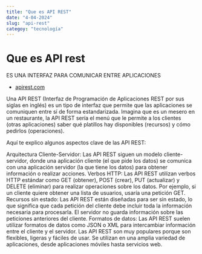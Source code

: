 ```yaml
---
title: "Que es API REST"
date: "4-04-2024"
slug: "api-rest"
categoy: "tecnología"
---
```


# Que es API rest
ES UNA INTERFAZ PARA COMUNICAR ENTRE APLICACIONES
- [apirest.com](apirest.com)

Una API REST (Interfaz de Programación de Aplicaciones REST por sus siglas en inglés) es un tipo de interfaz que permite que las aplicaciones se comuniquen entre sí de forma estandarizada.  Imagina que es un mesero en un restaurante, la API REST sería el menú que le permite a los clientes (otras aplicaciones) saber qué platillos hay disponibles (recursos) y cómo pedirlos (operaciones).

Aquí te explico algunos aspectos clave de las API REST:

Arquitectura Cliente-Servidor: Las API REST siguen un modelo cliente-servidor, donde una aplicación cliente (el que pide los datos) se comunica con una aplicación servidor (la que tiene los datos) para obtener información o realizar acciones.
Verbos HTTP: Las API REST utilizan verbos HTTP estándar como GET (obtener), POST (crear), PUT (actualizar) y DELETE (eliminar) para realizar operaciones sobre los datos. Por ejemplo, si un cliente quiere obtener una lista de usuarios, usaría una petición GET.
Recursos sin estado: Las API REST están diseñadas para ser sin estado, lo que significa que cada petición del cliente debe incluir toda la información necesaria para procesarla. El servidor no guarda información sobre las peticiones anteriores del cliente.
Formatos de datos: Las API REST suelen utilizar formatos de datos como JSON o XML para intercambiar información entre el cliente y el servidor.
Las API REST son muy populares porque son flexibles, ligeras y fáciles de usar. Se utilizan en una amplia variedad de aplicaciones, desde aplicaciones móviles hasta servicios web.